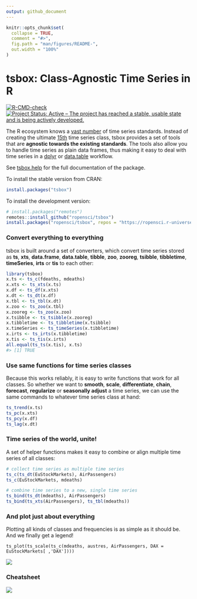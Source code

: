 ```yaml
---
output: github_document
---
```


<!-- README.md is generated from README.Rmd. Please edit that file -->

```r
knitr::opts_chunk$set(
  collapse = TRUE,
  comment = "#>",
  fig.path = "man/figures/README-",
  out.width = "100%"
)
```

# tsbox: Class-Agnostic Time Series in R

<!-- badges: start -->
[![R-CMD-check](https://github.com/ropensci/tsbox/workflows/R-CMD-check/badge.svg)](https://github.com/ropensci/tsbox/actions)
[![Project Status: Active – The project has reached a stable, usable state and is being actively developed.](https://www.repostatus.org/badges/latest/active.svg)](https://www.repostatus.org/#active)
<!-- badges: end -->

The R ecosystem knows a [vast
number](https://CRAN.R-project.org/view=TimeSeries)  of time series
standards. Instead of creating the ultimate [15th](https://xkcd.com/927/) time
series class, tsbox provides a set of tools that are **agnostic towards the
existing standards**. The tools also allow you to handle time series as plain
data frames, thus making it easy to deal with time series in a
[dplyr](https://CRAN.R-project.org/package=dplyr) or
[data.table](https://CRAN.R-project.org/package=data.table) workflow.

See [tsbox.help](https://docs.ropensci.org/tsbox/) for the full documentation of
the package.

To install the stable version from CRAN:
```r
install.packages("tsbox")
```

To install the development version:
```r
# install.packages("remotes")
remotes::install_github("ropensci/tsbox")
install.packages("ropensci/tsbox", repos = "https://ropensci.r-universe.dev")
```

### Convert everything to everything

tsbox is built around a set of converters, which convert time series stored as
**ts**, **xts**, **data.frame**, **data.table**, **tibble**, **zoo**,
**zooreg**, **tsibble**,  **tibbletime**, **timeSeries**, **irts** or **tis** to
each other:

```r
library(tsbox)
x.ts <- ts_c(fdeaths, mdeaths)
x.xts <- ts_xts(x.ts)
x.df <- ts_df(x.xts)
x.dt <- ts_dt(x.df)
x.tbl <- ts_tbl(x.dt)
x.zoo <- ts_zoo(x.tbl)
x.zooreg <- ts_zoo(x.zoo)
x.tsibble <- ts_tsibble(x.zooreg)
x.tibbletime <- ts_tibbletime(x.tsibble)
x.timeSeries <- ts_timeSeries(x.tibbletime)
x.irts <- ts_irts(x.tibbletime)
x.tis <- ts_tis(x.irts)
all.equal(ts_ts(x.tis), x.ts)
#> [1] TRUE
```

### Use same functions for time series classes

Because this works reliably, it is easy to write
functions that work for all classes. So whether we want to **smooth**,
**scale**, **differentiate**, **chain**, **forecast**, **regularize** or
**seasonally adjust** a time series, we can use the same commands to whatever
time series class at hand:

```r
ts_trend(x.ts)
ts_pc(x.xts)
ts_pcy(x.df)
ts_lag(x.dt)
```

### Time series of the world, unite!

A set of helper functions makes it easy to combine or align multiple time
series of all classes:

```r
# collect time series as multiple time series
ts_c(ts_dt(EuStockMarkets), AirPassengers)
ts_c(EuStockMarkets, mdeaths)

# combine time series to a new, single time series
ts_bind(ts_dt(mdeaths), AirPassengers)
ts_bind(ts_xts(AirPassengers), ts_tbl(mdeaths))
```

### And plot just about everything

Plotting all kinds of classes and frequencies is as simple as it should be. And
we finally get a legend!

```
ts_plot(ts_scale(ts_c(mdeaths, austres, AirPassengers, DAX = EuStockMarkets[ ,'DAX'])))
```

![](https://raw.githubusercontent.com/ropensci/tsbox/master/vignettes/fig/myfig.png)


### Cheatsheet

<a href="https://www.cynkra.com/blog/2019-04-10-tsbox-01/tsbox-cheatsheet.pdf"><img style="max-width:50%;" src="https://www.cynkra.com/blog/2019-04-10-tsbox-01/tsbox-cheatsheet-small.jpg"></a>



